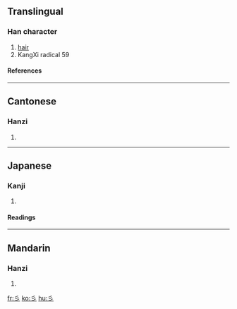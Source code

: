 ==Translingual==
===Han character===
{{Han char|rn=59|rad=彡|as=00|sn=3|four=|canj=竹竹竹 (HHH)}}
# [[hair]]
# KangXi radical 59
====References====
{{Han ref|kx=0363.020|dkj=09962|dj=0681.200|hdz=20852.040|uh=5F61|ud=24417}}
----
==Cantonese==
===Hanzi===
{{yue-hanzi|jyut=|y=saam1}}
# {{defn|Cantonese}}
----
==Japanese==
===Kanji===
{{ja-kanji|grade=|rs=彡00}}
# {{defn|Japanese}} 
====Readings====
{{ja-readings|on=[[さん]] (san), [[せん]] (sen)|kun=[[かみ]] (kami)}}
----
==Mandarin==
===Hanzi===
{{cmn-hanzi|pin=[[shān]] (shan1)|wg=shan<sup>1</sup>}}
# {{defn|Mandarin}}

[[fr:彡]]
[[ko:彡]]
[[hu:彡]]